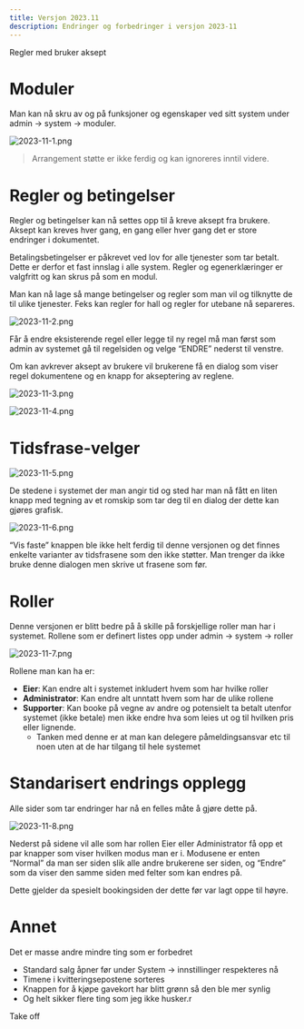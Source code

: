 ```yaml
---
title: Versjon 2023.11
description: Endringer og forbedringer i versjon 2023-11
---
```


<Aside type="tip" title="Høydepunkt">
Regler med bruker aksept
</Aside>

# Moduler

Man kan nå skru av og på funksjoner og egenskaper ved sitt system under admin → system → moduler.

![2023-11-1.png](2023-11/2023-11-1.png)

> Arrangement støtte er ikke ferdig og kan ignoreres inntil videre.

# Regler og betingelser

Regler og betingelser kan nå settes opp til å kreve aksept fra brukere. Aksept kan kreves hver gang, en gang eller hver gang det er store endringer i dokumentet.

Betalingsbetingelser er påkrevet ved lov for alle tjenester som tar betalt. Dette er derfor et fast innslag i alle system. Regler og egenerklæringer er valgfritt og kan skrus på som en modul.

Man kan nå lage så mange betingelser og regler som man vil og tilknytte de til ulike tjenester. Feks kan regler for hall og regler for utebane nå separeres.

![2023-11-2.png](2023-11/2023-11-2.png)

Får å endre eksisterende regel eller legge til ny regel må man først som admin av systemet gå til regelsiden og velge “ENDRE” nederst til venstre.

Om kan avkrever aksept av brukere vil brukerene få en dialog som viser regel dokumentene og en knapp for akseptering av reglene.

![2023-11-3.png](2023-11/2023-11-3.png)

![2023-11-4.png](2023-11/2023-11-4.png)

# Tidsfrase-velger

![2023-11-5.png](2023-11/2023-11-5.png)

De stedene i systemet der man angir tid og sted har man nå fått en liten knapp med tegning av et romskip som tar deg til en dialog der dette kan gjøres grafisk.

![2023-11-6.png](2023-11/2023-11-6.png)

“Vis faste” knappen ble ikke helt ferdig til denne versjonen og det finnes enkelte varianter av tidsfrasene som den ikke støtter. Man trenger da ikke bruke denne dialogen men skrive ut frasene som før.

# Roller

Denne versjonen er blitt bedre på å skille på forskjellige roller man har i systemet. Rollene som er definert listes opp under admin → system → roller

![2023-11-7.png](2023-11/2023-11-7.png)

Rollene man kan ha er:

- **Eier**: Kan endre alt i systemet inkludert hvem som har hvilke roller
- **Administrator**: Kan endre alt unntatt hvem som har de ulike rollene
- **Supporter**: Kan booke på vegne av andre og potensielt ta betalt utenfor systemet (ikke betale) men ikke endre hva som leies ut og til hvilken pris eller lignende.
  - Tanken med denne er at man kan delegere påmeldingsansvar etc til noen uten at de har tilgang til hele systemet

# Standarisert endrings opplegg

Alle sider som tar endringer har nå en felles måte å gjøre dette på.

![2023-11-8.png](2023-11/2023-11-8.png)

Nederst på sidene vil alle som har rollen Eier eller Administrator få opp et par knapper som viser hvilken modus man er i. Modusene er enten “Normal” da man ser siden slik alle andre brukerene ser siden, og “Endre” som da viser den samme siden med felter som kan endres på.

Dette gjelder da spesielt bookingsiden der dette før var lagt oppe til høyre.

# Annet

Det er masse andre mindre ting som er forbedret

- Standard salg åpner før under System → innstillinger respekteres nå
- Timene i kvitteringsepostene sorteres
- Knappen for å kjøpe gavekort har blitt grønn så den ble mer synlig
- Og helt sikker flere ting som jeg ikke husker.r

Take off
